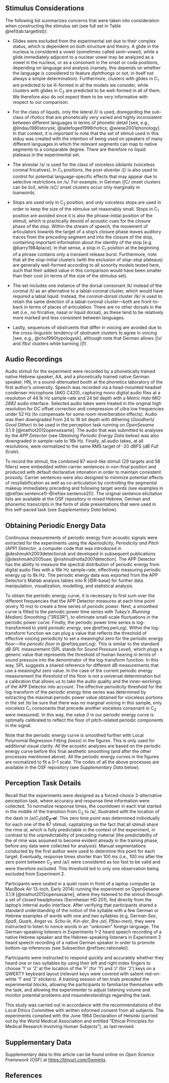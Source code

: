 <!-- ## Complete output of the Bayesian models  {-} -->
<!-- # Methods {#sec:methods} -->
\label{appendix:a}

## Stimulus Considerations {-} 
<!-- {#sec:considerationlist} -->

The following list summarizes concerns that were taken into consideration when constructing the stimulus set (see full set in Table \@ref(tab:targetlist)):

* Glides were excluded from the experimental set due to their complex status, which is dependent on both structure and theory. A glide in the nucleus is considered a vowel (sometimes called *semi-vowel*), while a glide immediately adjacent to a nuclear vowel may be analyzed as a vowel in the nucleus, or as a consonant in the onset or coda positions, depending on language and analysis (namely, this depends on whether the language is considered to feature *diphthongs* or not, in itself not always a simple determination). Furthermore, clusters with glides in C~1~ are predicted to be ill-formed in all the models we consider, while clusters with glides in C~2~ are predicted to be well-formed in all of them. We therefore also do not expect them to be very informative with respect to our comparison.

*	For the class of liquids, only the lateral /l/ is used, disregarding the sub-class of *rhotics* that are phonetically very varied and highly inconsistent between different languages in terms of phonetic detail [see, e.g., @lindau1980storysk; @ladefoged1996rhotics; @wiese2001phonology]. In that context, it is important to note that the set of stimuli used in this stduy was created with the intention of being used on speakers of many different languages in which the relevant segments can map to native segments to a comparable degree. There are therefore no liquid plateaus in the experimental set.

*	The alveolar /s/ is used for the class of voiceless sibilants (voiceless coronal fricatives). In C~1~ positions, the post-alveolar /ʃ/ is also used to control for potential language-specific effects that may appear due to selective restrictions on /s/. For example, in German /ʃC/ onset clusters can be licit, while /sC/ onset clusters occur only marginally in loanwords.

*	Stops are used only in C~2~ position, and only voiceless stops are used in order to keep the size of the stimulus set reasonably small. Stops in C~1~ position are avoided since it is also the phrase-initial position of the stimuli, which is practically devoid of acoustic cues for the closure phase of the stop. Within the stream of speech, the movement of articulators towards the target of a stop's closure phase leaves auditory traces from the preceding segment and into the closure of the stop, containing important information about the identity of the stop [e.g. @barry1984place]. In that sense, a stop in C~1~ position at the beginning of a phrase contains only a transient release burst. 
Furthermore, note that all the stop-initial clusters (with the exclusion of *stop-stop* plateaus) are generally well-formed according to all sonority models tested here, such that their added value in this comparison would have been smaller than their cost (in terms of the size of the stimulus set).

* The set includes one instance of the dorsal consonant /k/ instead of the coronal /t/ as an alternative to a labial-coronal cluster, which would have required a labial liquid. Instead, the *coronal-dorsal* cluster /lk/ is used to retain the same direction of a labial-coronal cluster---both are front-to-back in terms of places of articulation. There are no other dorsals in the set (i.e., no fricative, nasal or liquid dorsal), as these tend to be relatively more marked and less consistent between languages.

*	Lastly, sequences of obstruents that differ in voicing are avoided due to the cross-linguistic tendency of obstruent clusters to agree in voicing [see, e.g., @cho1990typologysk], although note that German allows /ʃv/ and /t͡sv/ 
clusters while banning /ʃf/.

## Audio Recordings {-}
<!-- {#sec:audio} -->

Audio stimuli for the experiment were recorded by a phonetically trained native Hebrew speaker, AA, and a phonetically trained native German speaker, HN, in a sound-attenuated booth at the phonetics
laboratory of the first author's university.
<!-- University of Cologne.  -->
Speech was recorded via a head-mounted headset condenser microphone (AKG C420), capturing mono digital audio files at a resolution of 44.1k Hz sample-rate and 24 bit depth with a *Metric Halo MIO 2882* audio interface. Selected audio takes were treated in the original high resolution for DC offset correction and compression of ultra low frequencies under 52 Hz (to compensate for some room reverberation effects). Audio was then downgraded from 24 to 16 bit depth with dithering (*Goodhertz Good Dither*) to be used in the perception task running on *OpenSesame* 3.1.9 [@mathot2012opensesame]. The audio that was submitted to analyses by the *APP Detector* (see *Obtaining Periodic Energy Data* below) was also downgraded in sample-rate to 16k Hz. Finally, all audio takes, at all resolutions, were normalized to the same RMS target of -20 dBFS (*dB Full Scale*).

To record the stimuli, the combined 87 word-like stimuli (29 targets and 58 fillers) were embedded within carrier sentences in non-final position and produced with default declarative intonation in order to maintain consistent prosody. Carrier sentences were also designed to minimize potential effects of resyllabification as well as co-articulation by controlling the segmental makeup immediately preceding and following target words (see examples in (\@ref(ex:sentence1)--\@ref(ex:sentence2))). 
The original sentence elicitation lists are available at the OSF repository in mixed Hebrew, German and phonemic transcripts in the form of slide presentations that were used in this self-paced task
(see *Supplementary Data* below).

\begin{exe}
\ex \textbf{/ze maʁˈgiʃ \emph{CCal} kaˈʁe.ga/} (Hebrew: ʼit feels (like) \emph{CCal} at the momentʼ) \label{ex:sentence1}
\ex \textbf{er muss \emph{CCal} kaufen} (German: ʼhe must buy \emph{CCal}ʼ) \label{ex:sentence2}
\end{exe}

## Obtaining Periodic Energy Data {-}
<!-- {#sec:obtaining} -->

Continuous measurements of periodic energy from acoustic signals were extracted for the experiments using the *Aperiodicity, Periodicity and Pitch (APP) Detector*, a computer code that was introduced in @deshmukh2003detectionsk and developed in subsequent publications [@deshmukh2005use; @vishnubhotla2007detection]. 
The APP Detector has the ability to measure the spectral distribution of periodic energy from digital audio files with a 16k Hz sample-rate, effectively measuring periodic energy up to 8k Hz.
The periodic energy data was exported from the APP Detector's Matlab analysis tables into R [@R-base] for further data manipulation, visualization, modelling, and statistical analysis.

To obtain the periodic energy curve, it is necessary to first sum over the different frequencies that the APP Detector measures at each time point (every 10 ms) to create a time series of *periodic power*. 
Next, a smoothed curve is fitted to the periodic power time series with *Tukey's (Running Median) Smoothing* ("3RS3R"), to eliminate small-scale fluctuations in the periodic power curve. 
Finally, the periodic power time series is log-transformed to yield *periodic energy*, see \@ref(eq:perLog). 
Within the log-transform function we can plug a value that reflects the threshold of effective voicing periodicity to set a meaningful zero for the periodic energy floor---the *periodic floor* in \@ref(eq:perLog). 
This is similar to the standard *dB SPL* measurement (SPL stands for *Sound Pressure Level*), which plugs a generic value that represents the threshold of human hearing in terms of sound pressure into the denominator of the log-transform function. In this way, SPL suggests a shared reference for different dB measurements that use a meaningful zero value.
In the case of the current periodic energy measurement the threshold of the floor is not a universal determination but a calibration that allows us to take the audio quality and the inner-workings of the APP Detector into account. 
The effective periodicity threshold for the log-transform of the periodic energy time series was determined by extracting the maximal periodic power value obtained for voiceless portions in the set (to be sure that there was no marginal voicing in this sample, only voiceless C~1~ consonants that precede another voiceless consonant in C~2~ were measured). In this way, the value $\mathit{0}$ in our periodic energy curve is optimally calibrated to reflect the floor of pitch-related periodic components in the signal.

\begin{equation}
  periodic~energy = 10 \cdot \log_{10}\!\left(\frac{periodic~power}{periodic~floor}\right) \label{eq:perLog}
\end{equation}

Note that the periodic energy curve is smoothed further with Local Polynomial Regression Fitting (*loess*) in the figures. This is only used for additional visual clarity. All the acoustic analyses are based on the periodic energy curve before this final aesthetic smoothing (and after the other processes mentioned above). All the periodic energy curves in the figures are normalized to fit a $0$--$1$ scale.
The codes of all the above processes are available in the OSF repository (see *Supplementary Data* below).

## Perception Task Details {-}
<!-- {#sec:ptask} -->

Recall that the experiments were designed as a forced-choice 2-alternative perception task, where accuracy and response time information were collected.
To normalize response times, the countdown in each trial started in the middle of the transition from C~2~ to /a/, illustrated with the location of the dash in *(ə)C~1~(ə)**C~2~--a**l*. This zero time point was determined individually for each one of the 87 stimuli, capitalizing on the fact that all stimuli share the rime *al*, which is fully predictable in the context of the experiment, in contrast to the unpredictability of preceding material (the predictability of the *al* rime was assumed to become evident already in the training phase, before any data were collected for analysis). Manual segmentations conducted by the first author were used to determine this point for each target. Eventually, response times shorter than 100 ms (i.e., 100 ms after the zero point between C~2~ and /a/) were considered as too fast to be valid and were therefore excluded. This threshold led to only one observation being excluded from Experiment 2.

Participants were seated in a quiet room in front of a laptop computer (a MacBook Air 13-inch, Early 2014) running the experiment on OpenSesame 3.1.9 [@mathot2012opensesame], where they listened to the stimuli through a set of closed headphones (Sennheiser HD 201), fed directly from the laptop's internal audio interface. After verifying that participants shared a standard understanding of the notion of the syllable with a few German or Hebrew examples of words with one and two syllables (e.g, German *See*, *Spaß*, *Quark*, *Angst* vs. *Schu-le*, *Kin-der*, *Bre-zel*, *Pflau-men*), they were instructed to listen to nonce words in an "unknown" foreign language. 
<!-- Nonce words were used and a foreign language was mentioned in order to increase reliance on bottom-up processing in the task as much as possible. -->
<!-- The meta-linguistic task may otherwise strongly have favoured top-down inferences. -->
<!-- To that end, it was important to use recordings of a speaker with a foreign native language compared to the participants' L1. -->
The German-speaking listeners in Experiments 1--2 heard speech recording of a native Hebrew speaker and the Hebrew-speaking listeners in Experiment 3 heard speech recording of a native German speaker in order to promote bottom-up inferences (see Subsection \@ref(sec:rationale)).

Participants were instructed to respond quickly and accurately whether they heard one or two syllables by using their left and right index fingers to choose '1' or '2' at the location of the ‘F' (for '1') and ‘J' (for '2') keys on a QWERTY keyboard layout (relevant keys were covered with salient red-on-white ‘1' and ‘2' stickers).
A training session of ten trials preceded the experimental blocks, allowing the participants to familiarize themselves with the task, and allowing the experimenter to adjust listening volume and monitor potential problems and misunderstandings regarding the task.

This study was carried out in accordance with the recommendations of the Local Ethics Committee 
<!-- of the University of Cologne  -->
with written informed consent from all subjects. The experiments complied with the June 1964 Declaration of Helsinki (carried out by the World Medical Association and entitled “Ethical Principles for Medical Research Involving Human Subjects”), as last revised.
<!-- The ethics approval was obtained by the Principal Investigator (Prof. Dr. Martine Grice). -->

## Supplementary Data  {-}
Supplementary data to this article can be found online on *Open Science Framework* (OSF) at <https://tinyurl.com/5jxmjntx>.

## References {-}
